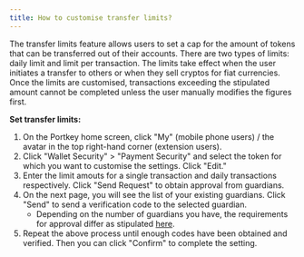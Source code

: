 ```yaml
---
title: How to customise transfer limits?
---
```


The transfer limits feature allows users to set a cap for the amount of tokens that can be transferred out of their accounts. There are two types of limits: daily limit and limit per transaction. The limits take effect when the user initiates a transfer to others or when they sell cryptos for fiat currencies. Once the limits are customised, transactions exceeding the stipulated amount cannot be completed unless the user manually modifies the figures first.

**Set transfer limits:**

1. On the Portkey home screen, click "My" (mobile phone users) / the avatar in the top right-hand corner (extension users).
2. Click "Wallet Security" > "Payment Security" and select the token for which you want to customise the settings. Click "Edit."
3. Enter the limit amouts for a single transaction and daily transactions respectively. Click "Send Request" to obtain approval from guardians.
4. On the next page, you will see the list of your existing guardians. Click "Send" to send a verification code to the selected guardian.
   * Depending on the number of guardians you have, the requirements for approval differ as stipulated <u>here</u>.
5. Repeat the above process until enough codes have been obtained and verified. Then you can click "Confirm" to complete the setting.
